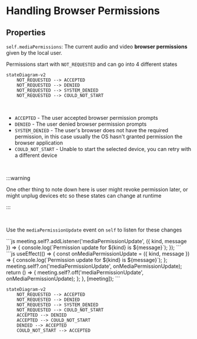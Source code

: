 # Handling Browser Permissions

## Properties

`self.mediaPermissions`: The current audio and video **browser permissions** given by the local
user.

Permissions start with `NOT_REQUESTED` and can go into 4 different states

```mermaid
stateDiagram-v2
    NOT_REQUESTED --> ACCEPTED
    NOT_REQUESTED --> DENIED
    NOT_REQUESTED --> SYSTEM_DENIED
    NOT_REQUESTED --> COULD_NOT_START
```

<br />

- `ACCEPTED` - The user accepted browser permission prompts
- `DENIED` - The user denied browser permission prompts
- `SYSTEM_DENIED` - The user's browser does not have the required permission, in this case usually the OS hasn't granted permission the browser application
- `COULD_NOT_START` - Unable to start the selected device, you can retry with a different device

<br />

:::warning

One other thing to note down here is user might revoke permission later, or might unplug devices etc so these states can change at runtime

:::

<br />

Use the `mediaPermissionUpdate` event on `self` to listen for these changes

<Tabs groupId="framework" defaultValue="react">
  <TabItem value="js" label="Javascript">
```js
meeting.self?.addListener('mediaPermissionUpdate', ({ kind, message }) => {
  console.log(`Permission update for ${kind} is ${message}`);
});
```
  </TabItem>
  <TabItem value="react" label="React">
```js
useEffect(() => {
  const onMediaPermissionUpdate = ({ kind, message }) => {
    console.log(`Permission update for ${kind} is ${message}`);
  };
  meeting.self?.on('mediaPermissionUpdate', onMediaPermissionUpdate);
  return () => {
    meeting.self?.off('mediaPermissionUpdate', onMediaPermissionUpdate);
  };
}, [meeting]);
```
  </TabItem>
</Tabs>

```mermaid
stateDiagram-v2
    NOT_REQUESTED --> ACCEPTED
    NOT_REQUESTED --> DENIED
    NOT_REQUESTED --> SYSTEM_DENIED
    NOT_REQUESTED --> COULD_NOT_START
    ACCEPTED --> DENIED
    ACCEPTED --> COULD_NOT_START
    DENIED --> ACCEPTED
    COULD_NOT_START --> ACCEPTED
```
